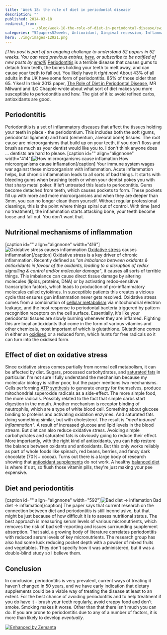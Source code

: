 ```yaml
---
title: 'Week 18: the role of diet in periodontal disease'
description: ""
published: 2014-03-18
redirect_from: 
            - /blog/week-18-the-role-of-diet-in-periodontal-disease/swizec/6546
categories: "52papers52weeks, Antioxidant, Gingival recession, Inflammation, Learning, Oral hygiene, Periodontal disease, Periodontitis, Personal"
hero: ./img/images-12921.png
---
```

_\[This post is part of an ongoing challenge to understand 52 papers in 52 weeks. You can read previous entries, [here](http://swizec.com/blog/category/52-papers-in-52-weeks), or subscribe to be notified of new posts by [email](http://swiz.ec/52papers-list)]_ [Periodontitis](http://en.wikipedia.org/wiki/Periodontitis "Periodontitis") is a terrible disease that causes gums to detach from teeth, the bones holding your teeth to melt away, and can cause your teeth to fall out. You likely have it _right now_! About 43% of all adults in the UK have some form of periodontitis. 85% of those older than 65. Yikes! In their 2013 paper, [The Role of Diet in Periodontal Disease](http://www.bsdht.org.uk/res/DH%20May%20p18-21.pdf), MR Milward and ILC Chapple wrote about what sort of diet makes you more susceptible to periodontitis and how. The gist of it is: avoid refined carbs, antioxidants are good.

## Periodontitis

Periodontitis is a set of [inflammatory diseases](http://en.wikipedia.org/wiki/Inflammation "Inflammation") that affect the tissues holding your teeth in place - the periodontium. This includes both the soft (gums, periodontal ligament) and hard (cementum, alveoral bone) tissues. The root cause are microorganisms that build up on your teeth, if you don&#x27;t floss and brush as much as your dentist would like you to. I don&#x27;t think anyone does ... dentists are hard to please. \[caption id=&quot;&quot; align=&quot;alignnone&quot; width=&quot;414&quot;]![How microorganisms cause inflamation](./img/images-12921.png "How microorganisms cause inflamation") How microorganisms cause inflamation\[/caption] Your immune system wages war against these microorganism with inflammation. Acute inflammation helps, but chronic inflammation leads to all sorts of bad things. It starts with bleeding gums when brushing teeth or when your dentist pokes you with that sharp metal poker. If left untreated this leads to periodontitis. Gums become detached from teeth, which causes pockets to form. These pockets fill up with more and more microorganisms and when they are deeper than 3mm, you can no longer clean them yourself. Without regular professional cleanings, this is the point where things spiral out of control. With time \[and no treatment], the inflammation starts attacking bone, your teeth become loose and fall out. You don&#x27;t want that.

## Nutritional mechanisms of inflammation

\[caption id=&quot;&quot; align=&quot;alignnone&quot; width=&quot;416&quot;]![Oxidative stress causes inflammation](./img/images-12920.png "Oxidative stress causes inflammation") [Oxidative stress](http://en.wikipedia.org/wiki/Oxidative_stress "Oxidative stress") causes inflammation\[/caption] Oxidative stress is a key driver of chronic inflammation. Recently defined as _&quot;an imbalance between oxidants &amp; antioxidants in favour of the oxidants, leading to a disruption of redox signalling &amp; control and/or molecular damage&quot;_, it causes all sorts of terrible things. This imbalance can cause direct tissue damage by altering molecules (lipids, proteins, DNA) or by activating redox-sensitive transcription factors, which leads to production of pro-inflammatory molecules called cytokines. In susceptible patients this creates a vicious cycle that ensures gun inflammation never gets resolved. Oxidative stress comes from a combination of [cellular metabolism](http://en.wikipedia.org/wiki/Metabolism "Metabolism") via mitochondrial electron leakage, and the host response to periodontal bacteria triggered by pattern recognition receptors on the cell surface. Essentially, it&#x27;s like your periodontal tissues are slowly burning whenever they are inflamed. Fighting this are local antioxidants that come in the form of various vitamins and other chemicals, most important of which is glutathione. Glutathione comes in either an [oxidised](http://en.wikipedia.org/wiki/Redox "Redox") or a reduced form, which hunts for free radicals so it can turn into the oxidised form.

## Effect of diet on oxidative stress

Since oxidative stress comes partially from normal cell metabolism, it can be affected by diet. Sugars, processed carbohydrates, and [saturated fats](http://en.wikipedia.org/wiki/Saturated_fat "Saturated fat") in particular. I&#x27;m not sure I fully understand the mechanism because my molecular biology is rather poor, but the paper mentions two mechanisms. Cells performing [ATP synthesis](http://en.wikipedia.org/wiki/ATP_synthase "ATP synthase") to generate energy for themselves, produce mitochondrial superoxide radicals as a side-effect. The more simple food, the more radicals. Possibly related to the fact that simple carbs start digestion in the mouth. Another mechanism is receptor binding of neutrophils, which are a type of white blood cell. Something about glucose binding to proteins and activating oxidation enzymes. And saturated fats doing something similar, but with cholesterol. The result is _&quot;meal induced inflammation&quot;_. A result of increased glucose and lipid levels in the blood stream. But diet can also reduce oxidative stress. Avoiding simple carbohydrates and saturated fats is obviously going to reduce their effect. More importantly, with the right kind of antioxidants, you can help restore the balance between oxidants and antioxidants. But this only works reliably as part of whole foods like spinach, red beans, berries, and fancy dark chocolate (70%+ cocoa). Turns out there is a large body of research showing that [antioxidant supplements](http://en.wikipedia.org/wiki/Antioxidant "Antioxidant") do not work. A healthy [balanced diet](http://en.wikipedia.org/wiki/Human_nutrition "Human nutrition") is where it&#x27;s at, so flush those vitamin pills, they&#x27;re just making your pee expensive.

## Diet and periodontitis

\[caption id=&quot;&quot; align=&quot;alignnone&quot; width=&quot;592&quot;]![Bad diet → inflamation](./img/images-12922.png "Bad diet → inflamation") Bad diet → inflamation\[/caption] The paper says that current research on the connection between diet and periodontitis is still inconclusive, but that might be just because of how difficult it is to assess nutritional status. The best approach is measuring serum levels of various micronutrients, which removes the risk of bad self-reporting and issues surrounding supplement absorption. That said, a growing body of literature correlates periodontitis with reduced serum levels of key micronutrients. The research group has also had some luck reducing pocket depth with a powder of mixed fruits and vegetables. They don&#x27;t specify how it was administered, but it was a double-blind study so I believe them.

## Conclusion

In conclusion, periodontitis is very prevalent, current ways of treating it haven&#x27;t changed in 50 years, and we have early indication that dietary supplements could be a viable way of treating the disease at least to an extent. For the best chance of avoiding periodontitis and to help treatment if you do have it - brush your teeth regularly, avoid crappy food and don&#x27;t smoke. Smoking makes it worse. Other than that there isn&#x27;t much you can do. If you are prone to periodontitis due to any of a number of factors, it is more than likely to develop _eventually_.

[![Enhanced by Zemanta](http://img.zemanta.com/zemified_e.png?x-id=cd4b15e3-41e4-4fac-a031-5eb7dd73766a)](http://www.zemanta.com/?px "Enhanced by Zemanta")